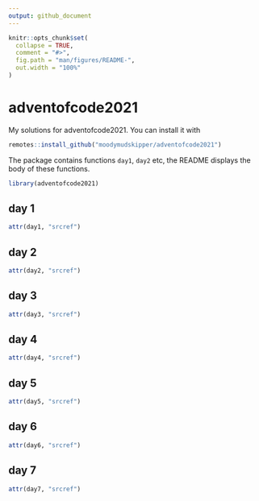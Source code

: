 ```yaml
---
output: github_document
---
```


<!-- README.md is generated from README.Rmd. Please edit that file -->

```r
knitr::opts_chunk$set(
  collapse = TRUE,
  comment = "#>",
  fig.path = "man/figures/README-",
  out.width = "100%"
)
```

# adventofcode2021

My solutions for adventofcode2021. You can install it with

```r
remotes::install_github("moodymudskipper/adventofcode2021")
```

The package contains functions `day1`, `day2` etc, the README displays the
body of these functions.

```r
library(adventofcode2021)
```

## day 1

```r
attr(day1, "srcref")
```

## day 2

```r
attr(day2, "srcref")
```

## day 3

```r
attr(day3, "srcref")
```

## day 4

```r
attr(day4, "srcref")
```

## day 5

```r
attr(day5, "srcref")
```

## day 6

```r
attr(day6, "srcref")
```

## day 7

```r
attr(day7, "srcref")
```
